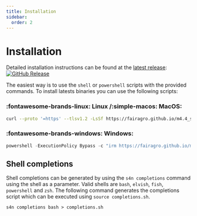 ```yaml
--- 
title: Installation
sidebar:
  order: 2
---
```


# Installation
Detailed installation instructions can be found at the [latest release](https://github.com/fairagro/m4.4_sciwin_client/releases/latest):
[![GitHub Release](https://img.shields.io/github/v/release/fairagro/m4.4_sciwin_client)](https://github.com/fairagro/m4.4_sciwin_client/releases/latest)

The easiest way is to use the `shell` or `powershell` scripts with the provided commands.
To install latests binaries you can use the following scripts:

### :fontawesome-brands-linux: Linux /:simple-macos: MacOS:
```bash
curl --proto '=https' --tlsv1.2 -LsSf https://fairagro.github.io/m4.4_sciwin_client/get_s4n.sh | sh 
```

### :fontawesome-brands-windows: Windows:
```powershell
powershell -ExecutionPolicy Bypass -c "irm https://fairagro.github.io/m4.4_sciwin_client/get_s4n.ps1 | iex"
```

## Shell completions
Shell completions can be generated by using the `s4n completions` command using the shell as a parameter. Valid shells are `bash`, `elvish`, `fish`, `powershell` and `zsh`.
The following command generates the completions script which can be executed using `source completions.sh`.
```
s4n completions bash > completions.sh
```